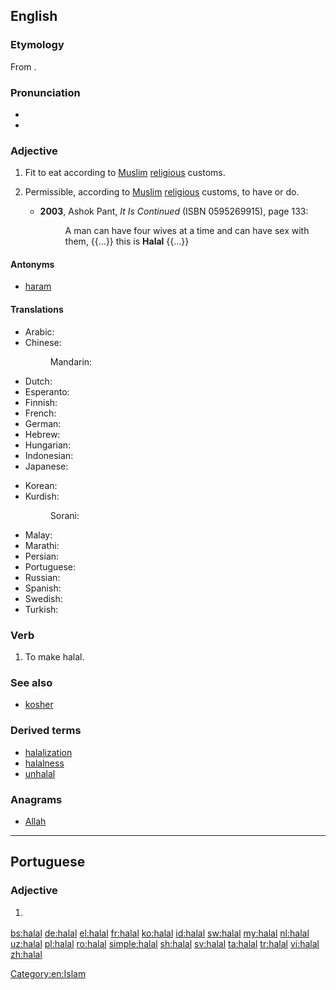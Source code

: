 {{also|halál}}
==English==
{{wikipedia}}

===Etymology===
From {{etyl|ar|en}} {{term|حلال|tr=ẖalāl|sc=Arab|lang=ar}}.

===Pronunciation===
* {{audio|En-us-halal.ogg|Audio (US)|lang=en}}
* {{rhymes|ɑːl|lang=en}}

===Adjective===
{{en-adj|-}}

# {{context|of food|lang=en}} Fit to eat according to [[Muslim]] [[religious]] customs.
# {{context|Islam|lang=en}} Permissible, according to [[Muslim]] [[religious]] customs, to have or do.
#* '''2003''', Ashok Pant, ''It Is Continued'' (ISBN 0595269915), page 133:
#*: A man can have four wives at a time and can have sex with them, {{...}} this is '''Halal''' {{...}}

====Antonyms====
* [[haram]]

====Translations====
{{trans-top|fit to eat according to Muslim religious customs}}
* Arabic: {{t+|ar|حلال|tr=ḥalāl}}
* Chinese:
*: Mandarin: {{t+|cmn|清真|tr=qīngzhēn|sc=Hani}}
* Dutch: {{t+|nl|halal}}
* Esperanto: {{t|eo|halala}}
* Finnish: {{t|fi|halal}}
* French: {{t+|fr|halal}}
* German: {{t+|de|halal}}
* Hebrew: {{t|he|חלאל|sc=Hebr}}
* Hungarian: {{t-needed|hu}}
* Indonesian: {{t+|id|halal}}
* Japanese: {{t|ja|ハラール|tr=harāru|sc=Jpan}}
{{trans-mid}}
* Korean: {{t|ko|할랄|sc=Kore}}
* Kurdish:
*: Sorani: {{t|ku|حه‌ڵاڵ}}
* Malay: {{t|ms|halal}}
* Marathi: {{t|mr|हलाल|tr=halāla|sc=Deva}}
* Persian: {{t+|fa|حلال|tr=halâl}}
* Portuguese: {{t|pt|halal}}
* Russian: {{t|ru|халяльный|tr=xaljál'nyj|sc=Cyrl}}
* Spanish: {{t|es|halal}}
* Swedish: {{t+|sv|halal}}
* Turkish: {{t+|tr|helal}}
{{trans-bottom}}

{{trans-top|in general, according to Muslim customs, permissible to have or do}}
{{trans-mid}}
{{trans-bottom}}

===Verb===
{{en-verb}}

# {{context|transitive|lang=en}} To make halal.

===See also===
* [[kosher]]

===Derived terms===
* [[halalization]]
*[[halalness]]
*[[unhalal]]

===Anagrams===
* [[Allah#English|Allah]]

[[Category:en:Islam]]

----

==Portuguese==

===Adjective===
{{pt-adj|pl=halal}}

# {{label|pt|of food}} {{l/en|halal}} {{gloss|fit to eat according to Muslim religious customs}}

[[bs:halal]]
[[de:halal]]
[[el:halal]]
[[fr:halal]]
[[ko:halal]]
[[id:halal]]
[[sw:halal]]
[[my:halal]]
[[nl:halal]]
[[uz:halal]]
[[pl:halal]]
[[ro:halal]]
[[simple:halal]]
[[sh:halal]]
[[sv:halal]]
[[ta:halal]]
[[tr:halal]]
[[vi:halal]]
[[zh:halal]]
